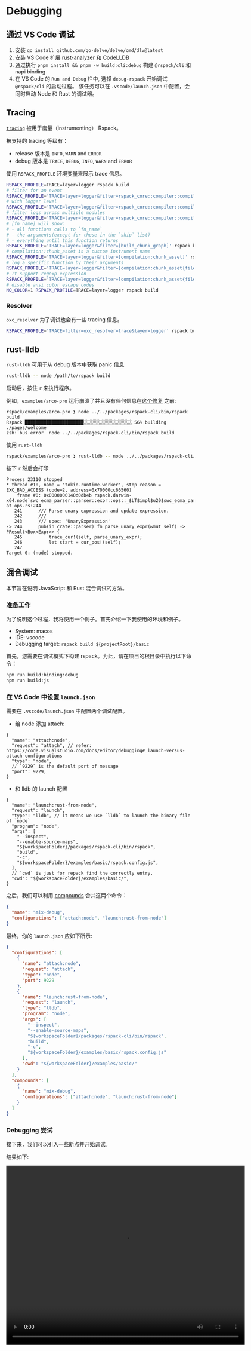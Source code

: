 # Debugging

## 通过 VS Code 调试

1. 安装 `go install github.com/go-delve/delve/cmd/dlv@latest`
2. 安装 VS Code 扩展 [rust-analyzer](https://marketplace.visualstudio.com/items?itemName=rust-lang.rust-analyzer) 和 [CodeLLDB](https://marketplace.visualstudio.com/items?itemName=vadimcn.vscode-lldb)
3. 通过执行 `pnpm install && pnpm -w build:cli:debug` 构建 `@rspack/cli` 和 napi binding
4. 在 VS Code 的 `Run and Debug` 栏中, 选择 `debug-rspack` 开始调试 `@rspack/cli` 的启动过程。 该任务可以在 `.vscode/launch.json` 中配置，会同时启动 Node 和 Rust 的调试器。

## Tracing

[`tracing`](https://crates.io/crates/tracing) 被用于度量（instrumenting） Rspack。

被支持的 tracing 等级有：

- release 版本是 `INFO`, `WARN` and `ERROR`
- debug 版本是 `TRACE`, `DEBUG`, `INFO`, `WARN` and `ERROR`

使用 `RSPACK_PROFILE` 环境变量来展示 trace 信息。

```bash
RSPACK_PROFILE=TRACE=layer=logger rspack build
# filter for an event
RSPACK_PROFILE='TRACE=layer=logger&filter=rspack_core::compiler::compilation' rspack build
# with logger level
RSPACK_PROFILE='TRACE=layer=logger&filter=rspack_core::compiler::compilation=info' rspack build
# filter logs across multiple modules
RSPACK_PROFILE='TRACE=layer=logger&filter=rspack_core::compiler::compilation,rspack_core::build_chunk_graph::code_splitter' rspack build
# [fn_name] will show:
# - all functions calls to `fn_name`
# - the arguments(except for these in the `skip` list)
# - everything until this function returns
RSPACK_PROFILE='TRACE=layer=logger&filter=[build_chunk_graph]' rspack build
# compilation::chunk_asset is a custom instrument name
RSPACK_PROFILE='TRACE=layer=logger&filter=[compilation:chunk_asset]' rspack build
# log a specific function by their arguments
RSPACK_PROFILE='TRACE=layer=logger&filter=[compilation:chunk_asset{filename="main\.js"}]' rspack build
# It support regexp expression
RSPACK_PROFILE='TRACE=layer=logger&filter=[compilation:chunk_asset{filename=".*\.js"}]' rspack build
# disable ansi color escape codes
NO_COLOR=1 RSPACK_PROFILE=TRACE=layer=logger rspack build
```

### Resolver

`oxc_resolver` 为了调试也会有一些 tracing 信息。

```bash
RSPACK_PROFILE='TRACE=filter=oxc_resolver=trace&layer=logger' rspack build
```

## rust-lldb

`rust-lldb` 可用于从 debug 版本中获取 panic 信息

```bash
rust-lldb -- node /path/to/rspack build
```

启动后，按住 `r` 来执行程序。

例如，`examples/arco-pro` 运行崩溃了并且没有任何信息在[这个修复](https://github.com/web-infra-dev/rspack/pull/3195/files) 之前:

```
rspack/examples/arco-pro ❯ node ../../packages/rspack-cli/bin/rspack build
Rspack ██████████████████████░░░░░░░░░░░░░░░░░░ 56% building ./pages/welcome
zsh: bus error  node ../../packages/rspack-cli/bin/rspack build
```

使用 `rust-lldb`

```bash
rspack/examples/arco-pro ❯ rust-lldb -- node ../../packages/rspack-cli/bin/rspack build
```

按下 `r` 然后会打印:

```
Process 23110 stopped
* thread #10, name = 'tokio-runtime-worker', stop reason = EXC_BAD_ACCESS (code=2, address=0x70000cc66560)
    frame #0: 0x0000000140d0db4b rspack.darwin-x64.node`swc_ecma_parser::parser::expr::ops::_$LT$impl$u20$swc_ecma_parser..parser..Parser$LT$I$GT$$GT$::parse_unary_expr::h29f49330a806839c(self=0x0000000000000000) at ops.rs:244
   241 	    /// Parse unary expression and update expression.
   242 	    ///
   243 	    /// spec: 'UnaryExpression'
-> 244 	    pub(in crate::parser) fn parse_unary_expr(&mut self) -> PResult<Box<Expr>> {
   245 	        trace_cur!(self, parse_unary_expr);
   246 	        let start = cur_pos!(self);
   247
Target 0: (node) stopped.
```

## 混合调试

本节旨在说明 JavaScript 和 Rust 混合调试的方法。

### 准备工作

为了说明这个过程，我将使用一个例子。首先介绍一下我使用的环境和例子。

- System: macos
- IDE: vscode
- Debugging target: `rspack build ${projectRoot}/basic`

首先，您需要在调试模式下构建 rspack。为此，请在项目的根目录中执行以下命令：

```bash
npm run build:binding:debug
npm run build:js
```

### 在 VS Code 中设置 `launch.json`

需要在 `.vscode/launch.json` 中配置两个调试配置。

- 给 node 添加 attach:

```jsonc
{
  "name": "attach:node",
  "request": "attach", // refer: https://code.visualstudio.com/docs/editor/debugging#_launch-versus-attach-configurations
  "type": "node",
  // `9229` is the default port of message
  "port": 9229,
}
```

- 和 lldb 的 launch 配置

```jsonc
{
  "name": "launch:rust-from-node",
  "request": "launch",
  "type": "lldb", // it means we use `lldb` to launch the binary file of `node`
  "program": "node",
  "args": [
    "--inspect",
    "--enable-source-maps",
    "${workspaceFolder}/packages/rspack-cli/bin/rspack",
    "build",
    "-c",
    "${workspaceFolder}/examples/basic/rspack.config.js",
  ],
  // `cwd` is just for repack find the correctly entry.
  "cwd": "${workspaceFolder}/examples/basic/",
}
```

之后，我们可以利用 [compounds](https://code.visualstudio.com/docs/editor/debugging#_compound-launch-configurations) 合并这两个命令：

```json
{
  "name": "mix-debug",
  "configurations": ["attach:node", "launch:rust-from-node"]
}
```

最终，你的 `launch.json` 应如下所示:

```json
{
  "configurations": [
    {
      "name": "attach:node",
      "request": "attach",
      "type": "node",
      "port": 9229
    },
    {
      "name": "launch:rust-from-node",
      "request": "launch",
      "type": "lldb",
      "program": "node",
      "args": [
        "--inspect",
        "--enable-source-maps",
        "${workspaceFolder}/packages/rspack-cli/bin/rspack",
        "build",
        "-c",
        "${workspaceFolder}/examples/basic/rspack.config.js"
      ],
      "cwd": "${workspaceFolder}/examples/basic/"
    }
  ],
  "compounds": [
    {
      "name": "mix-debug",
      "configurations": ["attach:node", "launch:rust-from-node"]
    }
  ]
}
```

### Debugging 尝试

接下来，我们可以引入一些断点并开始调试。

结果如下:

<video width="640" height="480" controls>
  <source
    src="https://github.com/web-infra-dev/rspack/assets/30187863/106983f7-a59e-4d9e-9001-552f4441d88b"
    type="video/mp4"
  />
  Your browser does not support the video tag.
</video>
